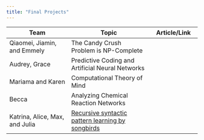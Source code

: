 ```yaml
---
title: "Final Projects"
---
```


| **Team** |  **Topic** | **Article/Link**|
|-------------|-----------------|----------|
| Qiaomei, Jiamin, and Emmely | The Candy Crush Problem is NP-Complete ||
| Audrey, Grace | Predictive Coding and Artificial Neural Networks ||
| Mariama and Karen | Computational Theory of Mind ||
| Becca | Analyzing Chemical Reaction Networks ||
| Katrina, Alice, Max, and Julia | [Recursive syntactic pattern learning by songbirds](https://granieri.github.io/songbird-syntax/) ||
<!--| Khadidja and Faith | Computing Machinery and Intelligence in Computer Game Bots ||-->